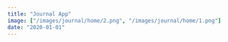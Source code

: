 ```yaml
---
title: "Journal App"
image: ["/images/journal/home/2.png", "/images/journal/home/1.png"]
date: "2020-01-01"
---
```


<Header title="Journal App" img="/images/journal/1.PNG" alt="Journal Picture" />
<List
  tec={["React"]}
  lib={["Sass", "Moment", "Sweet Alert", "TippyJS"]}
  year="2021"
  client="common:own-project"
  website="https://r-journal-app.herokuapp.com/"
  repo="https://github.com/AguzzDev/react-journal-app"
/>
<Galery
  imgs={[
    "/images/journal/1.PNG",
    "/images/journal/2.PNG",
    "/images/journal/3.PNG",
    "/images/journal/4.PNG",
  ]}
  alt="Journal App"
/>
